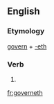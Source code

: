 ==English==

===Etymology===
[[govern]] + [[-eth]]

===Verb===
{{en-verb form}}

# {{archaic third-person singular of|govern}}

[[fr:governeth]]